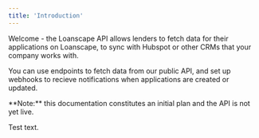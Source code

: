 ```yaml
---
title: 'Introduction'
---
```


Welcome - the Loanscape API allows lenders to fetch data for their applications on Loanscape, to sync with Hubspot or other CRMs that your company works with.

You can use endpoints to fetch data from our public API, and set up webhooks to recieve notifications when applications are created or updated.

<Tip>
  **Note:** this documentation constitutes an initial plan and the API is not yet live.
</Tip>

Test text.